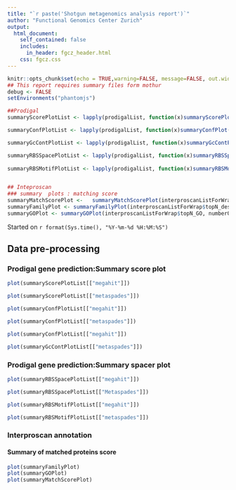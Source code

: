 ```yaml
---
title: "`r paste('Shotgun metagenomics analysis report')`"
author: "Functional Genomics Center Zurich"
output: 
  html_document:
    self_contained: false
    includes:
      in_header: fgcz_header.html
    css: fgcz.css
---
```


```r
knitr::opts_chunk$set(echo = TRUE,warning=FALSE, message=FALSE, out.width = "49%")
## This report requires summary files form mothur
debug <- FALSE
setEnvironments("phantomjs")
```

```r
##Prodigal
summaryScorePlotList <- lapply(prodigalList, function(x)summaryScorePlot(x$fullSumm))

summaryConfPlotList <- lapply(prodigalList, function(x)summaryConfPlot(x$subsetDataToPartial00))

summaryGcContPlotList <- lapply(prodigalList, function(x)summaryGcContPlot(x$subsetDataToPartial00))

summaryRBSSpacePlotList <- lapply(prodigalList, function(x)summaryRBSSpacePlo(x$subsetDataToPartial00))
  
summaryRBSMotifPlotList <- lapply(prodigalList, function(x)summaryRBSMotif(x$subsetDataToPartial00))


## Inteproscan
### summary  plots : matching score 
summaryMatchScorePlot <-   summaryMatchScorePlot(interproscanListForWrap$summDF)
summaryFamilyPlot <- summaryFamilyPlot(interproscanListForWrap$topN_desc, numberOfTopNCategories)
summaryGOPlot <- summaryGOPlot(interproscanListForWrap$topN_GO, numberOfTopNCategories)
```


Started on `r format(Sys.time(), "%Y-%m-%d %H:%M:%S")`

## Data pre-processing {.tabset}

### Prodigal gene prediction:Summary score plot
```r
plot(summaryScorePlotList[["megahit"]])
```

```r
plot(summaryScorePlotList[["metaspades"]])
```

```r
plot(summaryConfPlotList[["megahit"]])
```

```r
plot(summaryConfPlotList[["metaspades"]])
```

```r
plot(summaryConfPlotList[["megahit"]])
```

```r
plot(summaryGcContPlotList[["metaspades"]])
```

### Prodigal gene prediction:Summary spacer plot
```r
plot(summaryRBSSpacePlotList[["megahit"]])
```

```r
plot(summaryRBSSpacePlotList[["Metaspades"]])
```

```r
plot(summaryRBSMotifPlotList[["megahit"]])
```

```r
plot(summaryRBSMotifPlotList[["metaspades"]])
```

### Interproscan annotation
#### Summary of matched proteins score
```r
plot(summaryFamilyPlot)
plot(summaryGOPlot)
plot(summaryMatchScorePlot)
```